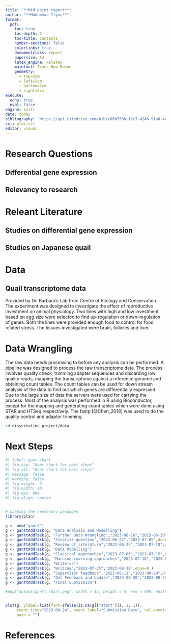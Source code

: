 ```yaml
---
title: "**Mid point report**"
author: "**Muhammad Ilyas**"
format:
  pdf:
    toc: true
    toc-depth: 3
    toc-title: Contents
    number-sections: false
    colorlinks: true
    documentclass: report
    papersize: A4
    latex_engine: xelatex
    mainfont: Times New Roman
    geometry:
      - top=2cm
      - left=2cm
      - bottom=2cm
      - right=2cm
execute:
  echo: true
  eval: false
engine: knitr
date: today
bibliography: 'https://api.citedrive.com/bib/c06b758b-f2c7-4246-9fa0-4de91852b333/references.bib?x=eyJpZCI6ICJjMDZiNzU4Yi1mMmM3LTQyNDYtOWZhMC00ZGU5MTg1MmIzMzMiLCAidXNlciI6ICIyMzkxIiwgInNpZ25hdHVyZSI6ICJjYjFkNjVkNDgxZmY3YzFmYjI0MWY2MjNiZWU0MWM0YjRjZWNhODRjODNmMTE4YmM1MTQ0OTk4YjlmYTA3ZDQ1In0=/bibliography.bib'
csl: plos.csl
editor: visual
---
```


# Research Questions

## Differential gene expression

## Relevancy to research

# Releant Literature

## Studies on differential gene expression

## Studies on Japanese quail

# Data

## Quail transcriptome data

Provided by Dr. Barbara's Lab from Centre of Ecology and Conservation. The experiment was designed to investigate the effect of reproductive investment on animal physiology. Two lines with high and low investment based on egg size were selected to find up-regulation or down-regulation of genes. Both the lines were provided enough food to control for food related stress. The tissues investigated were brain, follicles and liver.

# Data Wrangling

The raw data needs processing to before any analysis can be performed. A pipeline was designed to process the raw transcriptome data. The process involves quality check, trimming adapter sequences and discarding low quality reads, mapping the transcriptome against a reference genome and obtaining count tables. The count tables can be used for down stream analysis of the data to find out which genes are differentially expressed. Due to the large size of data the servers were used for carrying the process. Most of the analysis was performed in R using Bioconductor, except for the mapping and generating count tables which were done using STAR and HTSeq respectively. The fastp [@Chen_2018] was used to do the quality control and adapter trimming.

```bash
cd dissertation_project/data 
```

# Next Steps

```r
#| label: gant-chart
#| fig-cap: "Gant chart for next steps"
#| fig-alt: "Gant chart for next steps"
#| message: false
#| warning: false
#| fig-height: 6
#| fig-width: 10
#| fig-dpi: 900
#| fig-align: center


# Loading the necessary pacakges
library(plan)

g <- new("gantt")
g <- ganttAddTask(g, "Data Analysis and Modelling")
g <- ganttAddTask(g, "Further Data Wrangling","2023-06-16","2023-06-30",done=0 )
g <- ganttAddTask(g, "Finalize questins","2023-06-25","2023-07-05",done=0 )
g <- ganttAddTask(g, "Review of literature","2023-06-27","2023-07-10",done=0 )
g <- ganttAddTask(g, "Data Modelling")
g <- ganttAddTask(g, "Classical approaches","2023-07-06","2023-07-15",done=0 )
g <- ganttAddTask(g, "Machine-Learning approaches","2023-07-16","2023-07-31",done=0 )
g <- ganttAddTask(g, "Write-up")
g <- ganttAddTask(g, "Writing","2023-07-25","2023-08-10",done=0 )
g <- ganttAddTask(g, "Supervisor feedback","2023-08-11","2023-08-20",done=0 )
g <- ganttAddTask(g, "Get Feedback and Update","2023-08-20","2023-08-23",done=0 )
g <- ganttAddTask(g, "Final Submission")

#png("output/gantt_chart.png", width = 12, height = 8, res = 900, units = "in")


plot(g, ylabel=list(font=ifelse(is.na(g[["start"]]), 2, 1)),
     event.time="2023-08-24", event.label="Submission Date", col.event=c("red"),
     main = "")

```

# References

